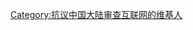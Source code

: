 {{Personal announcement|backcolor=black|fontcolor=white|content=抗议中国大陆政府[[中国网络审查|<span style="color:white">审查互联网</span>]]！}}<includeonly>[[Category:抗议中国大陆审查互联网的维基人]]</includeonly><noinclude>
{{doc|content =
参见：[[Template:Personal announcement]]
[[Category:用戶頁模板|{{PAGENAME}}]]}}
</noinclude>